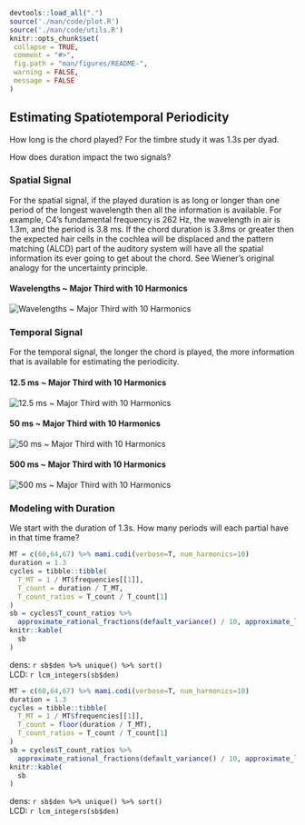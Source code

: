 ```r
devtools::load_all(".")
source('./man/code/plot.R')
source('./man/code/utils.R')
knitr::opts_chunk$set(
 collapse = TRUE,
 comment = "#>",
 fig.path = "man/figures/README-",
 warning = FALSE,
 message = FALSE
)
```

## Estimating Spatiotemporal Periodicity

How long is the chord played? For the timbre study it was 1.3s per dyad.\

How does duration impact the two signals?\

### Spatial Signal

For the spatial signal, if the played duration is as long or longer than one 
period of the longest wavelength then all the information is available. For
example, C4's fundamental frequency is 262 Hz, the wavelength in air is 1.3m,
and the period is 3.8 ms. If the chord duration is 3.8ms or greater then the 
expected hair cells in the cochlea will be displaced and the pattern matching
(ALCD) part of the auditory system will have all the spatial information its ever
going to get about the chord. See Wiener's original analogy for the uncertainty principle.\

#### Wavelengths ~ Major Third with 10 Harmonics

![](./spatial_duration.png "Wavelengths ~ Major Third with 10 Harmonics")

### Temporal Signal

For the temporal signal, the longer the chord is played, the more information
that is available for estimating the periodicity.\

#### 12.5 ms ~ Major Third with 10 Harmonics

![](./short_temporal_duration.png "12.5 ms ~ Major Third with 10 Harmonics")

#### 50 ms ~ Major Third with 10 Harmonics

![](./default_temporal_duration.png "50 ms ~ Major Third with 10 Harmonics")

#### 500 ms ~ Major Third with 10 Harmonics

![](./long_temporal_duration.png "500 ms ~ Major Third with 10 Harmonics")

### Modeling with Duration

We start with the duration of 1.3s. How many periods will each partial have in 
that time frame?\

```r
MT = c(60,64,67) %>% mami.codi(verbose=T, num_harmonics=10)
duration = 1.3
cycles = tibble::tibble(
  T_MT = 1 / MT$frequencies[[1]],
  T_count = duration / T_MT,
  T_count_ratios = T_count / T_count[1]
)
sb = cycles$T_count_ratios %>% 
  approximate_rational_fractions(default_variance() / 10, approximate_lcm_deviation())
knitr::kable(
  sb
)
```
dens: `r sb$den %>% unique() %>% sort()`\
LCD: `r lcm_integers(sb$den)`
```r

MT = c(60,64,67) %>% mami.codi(verbose=T, num_harmonics=10)
duration = 1.3
cycles = tibble::tibble(
  T_MT = 1 / MT$frequencies[[1]],
  T_count = floor(duration / T_MT),
  T_count_ratios = T_count / T_count[1]
)
sb = cycles$T_count_ratios %>% 
  approximate_rational_fractions(default_variance() / 10, approximate_lcm_deviation())
knitr::kable(
  sb
)
```
dens: `r sb$den %>% unique() %>% sort()`\
LCD: `r lcm_integers(sb$den)`
